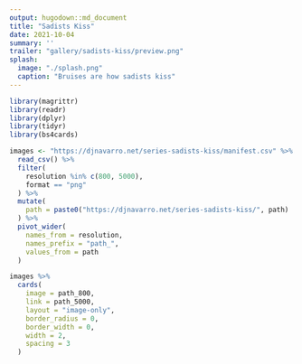 ```yaml
---
output: hugodown::md_document
title: "Sadists Kiss"
date: 2021-10-04
summary: ''
trailer: "gallery/sadists-kiss/preview.png"
splash:
  image: "./splash.png"
  caption: "Bruises are how sadists kiss"
---
```



```r
library(magrittr)
library(readr)
library(dplyr)
library(tidyr)
library(bs4cards)

images <- "https://djnavarro.net/series-sadists-kiss/manifest.csv" %>% 
  read_csv() %>% 
  filter(
    resolution %in% c(800, 5000), 
    format == "png"
  ) %>% 
  mutate(
    path = paste0("https://djnavarro.net/series-sadists-kiss/", path)
  ) %>% 
  pivot_wider(
    names_from = resolution, 
    names_prefix = "path_", 
    values_from = path
  ) 
```

```r
images %>%
  cards(
    image = path_800,
    link = path_5000,
    layout = "image-only", 
    border_radius = 0,
    border_width = 0, 
    width = 2,
    spacing = 3
  )  
```

